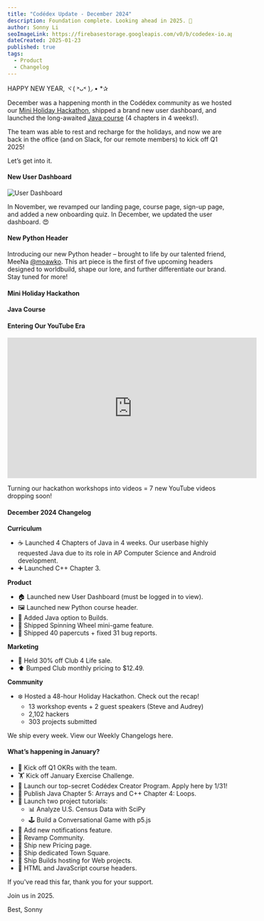 ```yaml
---
title: "Codédex Update - December 2024"
description: Foundation complete. Looking ahead in 2025. 🚀
author: Sonny Li
seoImageLink: https://firebasestorage.googleapis.com/v0/b/codedex-io.appspot.com/o/blogs%2Fcodedex-update-december-2024%2Fbanner.gif?alt=media&token=09b5ba6f-cd47-465b-9092-475cdc694545
dateCreated: 2025-01-23
published: true
tags:
  - Product
  - Changelog
---
```


HAPPY NEW YEAR, ヾ( ˃ᴗ˂ )◞ • *✰ 

December was a happening month in the Codédex community as we hosted our [Mini Holiday Hackathon](https://www.codedex.io/blog/holiday-hackathon-2024-winners), shipped a brand new user dashboard, and launched the long-awaited [Java course](https://www.codedex.io/java) (4 chapters in 4 weeks!). 

The team was able to rest and recharge for the holidays, and now we are back in the office (and on Slack, for our remote members) to kick off Q1 2025! 

Let’s get into it.

#### New User Dashboard

![User Dashboard](https://i.imgur.com/KvJKv5b.gif)

In November, we revamped our landing page, course page, sign-up page, and added a new onboarding quiz. In December, we updated the user dashboard. 😍

#### New Python Header

Introducing our new Python header – brought to life by our talented friend, MeeNa [@moawko](https://x.com/moawko). This art piece is the first of five upcoming headers designed to worldbuild, shape our lore, and further differentiate our brand. Stay tuned for more!

#### Mini Holiday Hackathon


#### Java Course


#### Entering Our YouTube Era

<iframe width="560" height="315" src="https://www.youtube.com/embed/toWMpKZxX1M?si=nicWrjrHZEeCtGut" title="YouTube video player" frameborder="0" allow="accelerometer; autoplay; clipboard-write; encrypted-media; gyroscope; picture-in-picture; web-share" referrerpolicy="strict-origin-when-cross-origin" allowfullscreen></iframe>

Turning our hackathon workshops into videos = 7 new YouTube videos dropping soon!


#### December 2024 Changelog

**Curriculum**

- ☕️ Launched 4 Chapters of Java in 4 weeks. Our userbase highly requested Java due to its role in AP Computer Science and Android development.
- ➕ Launched C++ Chapter 3.

**Product**

- 🏠 Launched new User Dashboard (must be logged in to view).
- 🖼️ Launched new Python course header.
- 🚀 Added Java option to Builds.
- 🎡 Shipped Spinning Wheel mini-game feature.
- 🧹 Shipped 40 papercuts + fixed 31 bug reports.

**Marketing**

- 🤑 Held 30% off Club 4 Life sale.
- ⬆️ Bumped Club monthly pricing to $12.49.

**Community**

- ❄️ Hosted a 48-hour Holiday Hackathon. Check out the recap!
  - 13 workshop events + 2 guest speakers (Steve and Audrey)
  - 2,102 hackers
  - 303 projects submitted

We ship every week. View our Weekly Changelogs here.

#### What’s happening in January?

- 🎯 Kick off Q1 OKRs with the team.
- 🏋️ Kick off January Exercise Challenge.
- 🧠 Launch our top-secret Codédex Creator Program. Apply here by 1/31! 
- 📝 Publish Java Chapter 5: Arrays and C++ Chapter 4: Loops.
- 📝 Launch two project tutorials:
  - 📊 Analyze U.S. Census Data with SciPy
  - 🕹️ Build a Conversational Game with p5.js
- 🔔 Add new notifications feature.
- 👯 Revamp Community.
- 💸 Ship new Pricing page.
- 🏡 Ship dedicated Town Square.
- 🚀 Ship Builds hosting for Web projects.
- 🎨 HTML and JavaScript course headers.

If you've read this far, thank you for your support.

Join us in 2025.

Best,
Sonny
